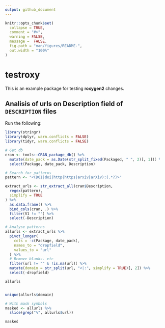 ```yaml
---
output: github_document
---
```


<!-- README.md is generated from README.Rmd. Please edit that file -->

```r
knitr::opts_chunk$set(
  collapse = TRUE,
  comment = "#>",
  warning = FALSE,
  message =  FALSE,
  fig.path = "man/figures/README-",
  out.width = "100%"
)
```

# testroxy

<!-- badges: start -->
<!-- badges: end -->

This is an example package for testing **roxygen2** changes.

## Analisis of urls on Description field of `DESCRIPTION` files

Run the following:




```r

library(stringr)
library(dplyr, warn.conflicts = FALSE)
library(tidyr, warn.conflicts = FALSE)

# Get db
cran <- tools::CRAN_package_db() %>%
  mutate(date_pack = as.Date(str_split_fixed(Packaged, " ", 2)[, 1])) %>%
  select(Package, date_pack, Description)

# Search for patterns
pattern <- "<(DOI|doi|http|https|arxiv|arXiv):(.*?)>"

extract_urls <- str_extract_all(cran$Description,
  regex(pattern),
  simplify = TRUE
) %>%
  as.data.frame() %>%
  bind_cols(cran, .) %>%
  filter(V1 != "") %>%
  select(-Description)

# Analyse patterns
allurls <- extract_urls %>%
  pivot_longer(
    cols = -c(Package, date_pack),
    names_to = "dropfield",
    values_to = "url"
  ) %>%
  # Remove blanks. etc
  filter(url != "" & !is.na(url)) %>%
  mutate(domain = str_split(url, "<|:", simplify = TRUE)[, 2]) %>%
  select(-dropfield)

allurls


unique(allurls$domain)

# With mask symbols
masked <- allurls %>%
  slice(grep("%", allurls$url))

masked
```
